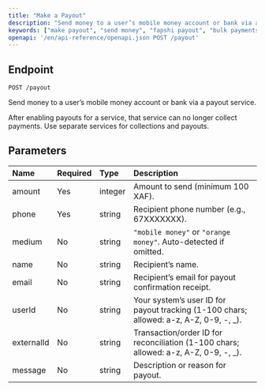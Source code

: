 ```yaml
---
title: "Make a Payout"
description: "Send money to a user’s mobile money account or bank via a payout service."
keywords: ["make payout", "send money", "fapshi payout", "bulk payments", "payment API"]
openapi: '/en/api-reference/openapi.json POST /payout'
---
```


## Endpoint

`POST /payout`

Send money to a user’s mobile money account or bank via a payout service.

<Warning>After enabling payouts for a service, that service can no longer collect payments. Use separate services for collections and payouts.</Warning>

## Parameters

| Name       | Required | Type    | Description                                                                                           |
|:-----------|:---------|:--------|:---------------------------------------------------------------------------------------------------|
| amount     | Yes      | integer | Amount to send (minimum 100 XAF).                                                                       |
| phone      | Yes      | string  | Recipient phone number (e.g., 67XXXXXXX).                                                          |
| medium     | No       | string  | `"mobile money"` or `"orange money"`. Auto-detected if omitted.                                   |
| name       | No       | string  | Recipient’s name.                                                                                   |
| email      | No       | string  | Recipient’s email for payout confirmation receipt.                                                |
| userId     | No       | string  | Your system’s user ID for payout tracking (1-100 chars; allowed: a-z, A-Z, 0-9, -, _).            |
| externalId | No       | string  | Transaction/order ID for reconciliation (1-100 chars; allowed: a-z, A-Z, 0-9, -, _).              |
| message    | No       | string  | Description or reason for payout.                                                                  |
